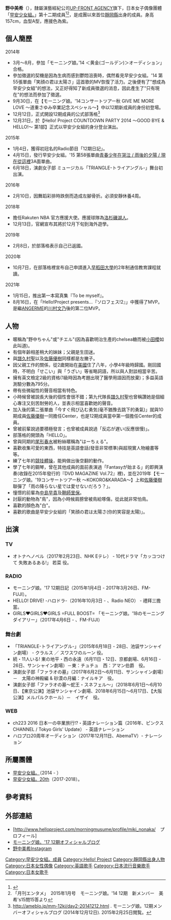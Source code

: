 {{blpsources|time=2019-10-21}}
{{fansite|time=2019-10-21}}
{{藝人
|姓名 = 野中美希
|類型 = 女歌手
|圖片 =161006 AMN 빅 콘서트 - 후쿠무라 미즈키 우타카다 새터데이나이트 직캠 by DaftTaengk (Miki Nogaka) 1m36s.jpg
|圖片名稱 = 
|外文名 = 野中美希
|外文 = 日文
|英文名 = Miki Nonaka
|出生日期 = {{birth_date_and_age|1999|10|07}}
|出生地點 = {{JPN}}[[靜岡縣|靜岡縣]][[靜岡市|靜岡市]]
|語言 = [[日語|日語]]、[[英語|英語]]
|教育程度 = [[早稻田大學|早稻田大學]]
|音樂類型 = [[日本流行音樂|日本流行音樂]]
|職業 = [[歌手|歌手]]
|出道作 = 
|出道日期 = 2014年9月30日
|活跃年代 = 2014年至今
|唱片公司 = [[zetima|zetima]]
|經紀公司 = [[UFG#UP-FRONT_AGENCY|UP-FRONT AGENCY Co., Ltd.]]
}}
{{japanese|japanese=野中 美希|kana=のなか みき|romaji=Nonaka Miki}}
'''野中美希'''（{{bd|1999年|10月7日|catldx=Nonaka}}），隸屬演藝經紀公司[[UFG#UP-FRONT_AGENCY|UP-FRONT AGENCY]]旗下，日本女子偶像團體「[[早安少女組。|早安少女組。]]」第十二期成員<ref name="LoGiRL nonaka">{{Cite web | date=2015-01-30 | url=http://logirl.favclip.com/article/detail/318 | title=野中美希 ライブ撮りおろし＆インタビュー「世界進出のカギを握る 天然系グローバル才女」 | work=LoGiRL | accessdate=2015-02-25 | archive-date=2015-01-30 | archive-url=https://archive.is/20150130100613/http://logirl.favclip.com/article/detail/318 | dead-url=no }}</ref><ref>「月刊エンタメ」　2015年1月号　モーニング娘。'14 12期　新メンバー　美希's15問15答より</ref>，是成團以來首位[[靜岡縣|靜岡縣]]出身的成員。身高157cm，血型A型，應援色為紫。

== 個人簡歷 ==
;2014年
*3月～8月，參加「モーニング娘。’14 ＜黄金(ゴールデン)＞オーディション」合格。
*參加徵選的契機是因為生病而感到鬱悶沮喪時，偶然看見早安少女組。'14 第55張單曲「笑顔の君は太陽さ」這首歌的MV恢復了活力。之後便有了"想成為早安少女組"的想法，又正好得知了新成員徵選的消息，因此產生了"只有現在"的想法而參加了徵選。
*9月30日，在【モーニング娘。'14コンサートツアー秋 GIVE ME MORE LOVE ～道重さゆみ卒業記念スペシャル～】中以12期新成員的身份初登場。
*12月12日，正式開設12期成員的公式部落格<ref>http://ameblo.jp/mm-12ki/day2-20141212.html {{Wayback|url=http://ameblo.jp/mm-12ki/day2-20141212.html |date=20150225010213 }}. モーニング娘。12期メンバーオフィシャルブログ (2014年12月12日). 2015年2月25日閲覧。</ref>
*12月31日，於【Hello! Project COUNTDOWN PARTY 2014 ～GOOD BYE & HELLO!～ 第1部】正式以早安少女組的身分登台演出。
;2015年
*1月4日，獲得初冠名的Radio節目「12期日記」。
*4月15日，發行早安少女組。'15 第58張單曲[[青春少年在哭泣_/_雨後的夕陽_/_現在從這裡|青春少年在哭泣 / 雨後的夕陽 / 現在從這裡]]3A面單曲。
*6月18日，演劇女子部 ミュージカル「TRIANGLE-トライアングル-」舞台初出演。
;2016年
*2月10日，因舞蹈彩排時跌倒而造成左腳骨折。必須安靜休養4周。
;2018年
*擔任Rakuten NBA 官方應援大使。應援球隊為[[洛杉磯湖人|洛杉磯湖人]]。
*12月13日，官網宣布其將於12月下旬到海外遊學。
;2019年
*2月8日，於部落格表示自己已返國。
;2020年
*10月7日，在部落格裡宣布自己申請進入[[早稻田大學|早稻田大學]]的2年制通信教育課程就讀。
;2021年
*1月15日，推出第一本寫真集『To be myself』。
*8月16日，在「Hello!Project presents…『ソロフェス!2』」中獲得了MVP。是繼[[ANGERME|ANGERME]]的[[川村文乃|川村文乃]]後的第二位MVP。

== 人物 ==
*暱稱為"野中ちゃん"或"チエル"(因為喜歡明治生產的chelsea糖而被[[小田櫻|小田櫻]]如此叫道)。
*有個年齡相差稍大的妹妹；父親是生田迷。
*與[[譜久村聖|譜久村聖]]以及[[佐藤優樹|佐藤優樹]]同樣都是左撇子。
*因父親工作的關係，從2歲開始在[[美國|美國]]住了八年，小學4年級時歸國。剛回國時，不明白「せこい」與「うざい」等省略詞語，所以與人對談相當辛苦。
*擁有英文檢定2級的資格(1級時因為考題出現了醫學用語因而放棄)；多益英語測驗分數為795分。
*帶有些微磁性的聲音相當有特色。
*小時候曾被說長大後的個性會很不錯；第九代隊長[[譜久村聖|譜久村聖]]也曾稱讚她是個細心專注又刻苦耐勞的人，並表示相當喜歡她的聲音。
*加入後的第二張單曲「今すぐ飛び込む勇気(毫不猶豫去跳下的勇氣)」就與10期成員[[佐藤優樹|佐藤優樹]]一同擔任Center，也是12期成員當中第一個擔任Center的成員。
*曾被前輩說過要積極發言；也曾被成員說過「反応が遅い(反應很慢)」。
*部落格的開頭為「HELLO」。
*曾與同期的[[尾形春水|尾形春水]]被粉絲暱稱為"はーちぇる"。
*喜歡收集可愛的東西，特技是英語會話(發音非常標準)與超現實人物繪畫等等。
*練了七年的[[競技體操|競技體操]]，能夠做出後空翻的動作。
*學了七年的鋼琴，曾在其他成員的面前表演過「Fantasyが始まる」的即興演奏(收錄在2015年發行的『DVD MAGAZINE Vol.72』裡)，並在2019年【モーニング娘。'19コンサートツアー秋 〜KOKORO&KARADA〜】上和[[佐藤優樹|佐藤優樹]]聯彈了「雨の降らない星では愛せないだろう？」。
*憧憬的前輩為[[中島早貴|中島早貴]]及[[鞘師里保|鞘師里保]]。
*討厭的動物為"鳥"，因為小時候肩膀曾被鳥給啄傷，從此就非常怕鳥。
*喜歡的顏色為"白"。
*喜歡的歌曲是早安少女組的「笑顔の君は太陽さ(你的笑容是太陽)」。

== 出演 ==
===TV ===
*オトナヘノベル（2017年2月23日、NHK Eテレ） - 10代ドラマ「カッコつけて 失敗あるある!」 若菜 役。
===RADIO ===
*モーニング娘。'17 12期日記（2015年1月4日 - 2017年3月26日、FM-FUJI）。
*HELLO! DRIVE! -ハロドラ-（2016年10月3日 - 、Radio NEO） - 禮拜三擔當。
*GIRLS♥GIRLS♥GIRLS =FULL BOOST= 「モーニング娘。'18のモーニングダイアリー」（2017年4月6日 - 、FM-FUJI）
===舞台劇 ===
*「TRIANGLE-トライアングル-」（2015年6月18日 - 28日、池袋サンシャイン劇場） - クラルス ／ スワスワのルーン 役。
*続・11人いる! 東の地平・西の永遠（6月11日・12日、京都劇場、6月16日 - 26日、サンシャイン劇場）－東：チュチュ　西：アマン伯爵　役。
*演劇女子部「ファラオの墓」（2017年6月2日～6月11日、サンシャイン劇場）－　太陽の神殿編 & 砂漠の月編：ナイルキア　役。
*演劇女子部「ファラオの墓〜蛇王・スネフェル〜」（2018年6月1日～6月10日、【東京公演】池袋サンシャイン劇場、2018年6月15日～6月17日、【大阪公演】メルパルクホール）－　イザイ　役。
===WEB ===
*ch223 2016 日本一の卒業旅行!?・英語ナレーション篇（2016年、ピンクスCHANNEL / Tokyo Girls' Update） - 英語ナレーション
*ハロプロ20周年オーディション（2017年12月11日、AbemaTV）- ナレーション

== 所屬團體 ==
* [[早安少女組。|早安少女組。]]（2014 - ）
* [[早安少女組。|早安少女組。20th]]（2017-2018）。

== 參考資料 ==
{{reflist}}

==外部連結==
* [http://www.helloproject.com/morningmusume/profile/miki_nonaka/　プロフィール] {{Wayback|url=http://www.helloproject.com/morningmusume/profile/miki_nonaka/ |date=20210214185914 }}{{ja}}
* [http://ameblo.jp/mm-12ki/ モーニング娘。'17 12期オフィシャルブログ]{{Wayback|url=http://ameblo.jp/mm-12ki/ |date=20170726160328 }}{{ja}}
* [https://www.instagram.com/miki_nonaka.official/ 野中美希Instagram] {{Wayback|url=https://www.instagram.com/miki_nonaka.official/ |date=20201102063736 }}

{{早安少女組。}}
{{早安家族}}

{{DEFAULTSORT:Nonaka Miki}}
[[Category:早安少女組。成員|Category:早安少女組。成員]]
[[Category:Hello!_Project|Category:Hello! Project]]
[[Category:靜岡縣出身人物|Category:靜岡縣出身人物]]
[[Category:日本女性偶像|Category:日本女性偶像]]
[[Category:英語歌手|Category:英語歌手]]
[[Category:日本流行音樂歌手|Category:日本流行音樂歌手]]
[[Category:日本女歌手|Category:日本女歌手]]